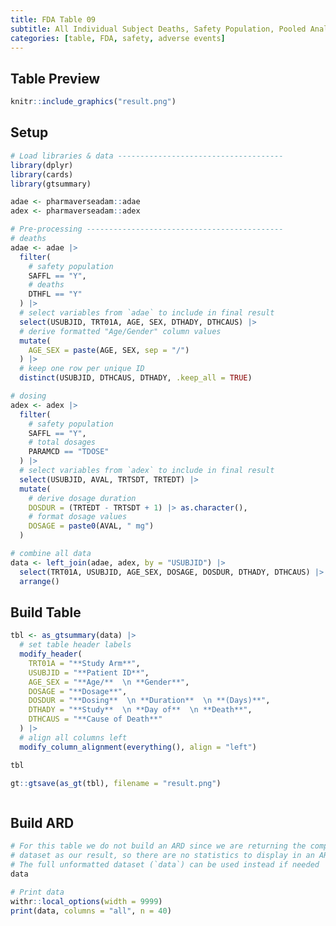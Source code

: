 ```yaml
---
title: FDA Table 09
subtitle: All Individual Subject Deaths, Safety Population, Pooled Analysis (or Trial X) 
categories: [table, FDA, safety, adverse events]
---
```


::: panel-tabset
## Table Preview

```r
knitr::include_graphics("result.png")
```

## Setup

```r
# Load libraries & data -------------------------------------
library(dplyr)
library(cards)
library(gtsummary)

adae <- pharmaverseadam::adae
adex <- pharmaverseadam::adex

# Pre-processing --------------------------------------------
# deaths
adae <- adae |>
  filter(
    # safety population
    SAFFL == "Y",
    # deaths
    DTHFL == "Y"
  ) |>
  # select variables from `adae` to include in final result
  select(USUBJID, TRT01A, AGE, SEX, DTHADY, DTHCAUS) |>
  # derive formatted "Age/Gender" column values
  mutate(
    AGE_SEX = paste(AGE, SEX, sep = "/")
  ) |>
  # keep one row per unique ID
  distinct(USUBJID, DTHCAUS, DTHADY, .keep_all = TRUE)

# dosing
adex <- adex |>
  filter(
    # safety population
    SAFFL == "Y",
    # total dosages
    PARAMCD == "TDOSE"
  ) |>
  # select variables from `adex` to include in final result
  select(USUBJID, AVAL, TRTSDT, TRTEDT) |>
  mutate(
    # derive dosage duration
    DOSDUR = (TRTEDT - TRTSDT + 1) |> as.character(),
    # format dosage values
    DOSAGE = paste0(AVAL, " mg")
  )

# combine all data
data <- left_join(adae, adex, by = "USUBJID") |>
  select(TRT01A, USUBJID, AGE_SEX, DOSAGE, DOSDUR, DTHADY, DTHCAUS) |>
  arrange()
```

## Build Table

```r
tbl <- as_gtsummary(data) |>
  # set table header labels
  modify_header(
    TRT01A = "**Study Arm**",
    USUBJID = "**Patient ID**",
    AGE_SEX = "**Age/**  \n **Gender**",
    DOSAGE = "**Dosage**",
    DOSDUR = "**Dosing**  \n **Duration**  \n **(Days)**",
    DTHADY = "**Study**  \n **Day of**  \n **Death**",
    DTHCAUS = "**Cause of Death**"
  ) |>
  # align all columns left
  modify_column_alignment(everything(), align = "left")

tbl
```

```r
gt::gtsave(as_gt(tbl), filename = "result.png")
```

```r
```

## Build ARD

```r
# For this table we do not build an ARD since we are returning the complete
# dataset as our result, so there are no statistics to display in an ARD.
# The full unformatted dataset (`data`) can be used instead if needed
data
```

```r
# Print data
withr::local_options(width = 9999)
print(data, columns = "all", n = 40)
```
:::
